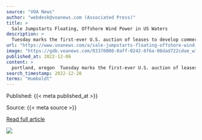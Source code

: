 ```yaml
---
source: "VOA News"
author: "webdesk@voanews.com (Associated Press)"
title: >
  Sale Jumpstarts Floating, Offshore Wind Power in US Waters
description: >
  Tuesday marks the first-ever U.S. auction of leases to develop commercial-scale floating wind farms in the deep waters off the West Coast. The live, online auction for the five leases — three off California's central coast and two off its northern coast — h…
url: "https://www.voanews.com/a/sale-jumpstarts-floating-offshore-wind-power-in-us-waters-/6863894.html"
image: "https://gdb.voanews.com/03370000-0aff-0242-6f6a-08dad722cdae_w1200_r1.jpg"
published_at: 2022-12-06
content: >
  portland, oregon  Tuesday marks the first-ever U.S. auction of leases to develop commercial-scale floating wind farms in the deep waters off the West Coast.  The live, online auction for the five lea… [+4667 chars]
search_timestamp: 2022-12-28
terms: "Humboldt"
---
```



Published: {{< meta published_at >}}


Source: {{< meta source >}}


[Read full article]({{< meta url >}}){target='_blank'}



![](`r rmarkdown::metadata$image[1]`)
